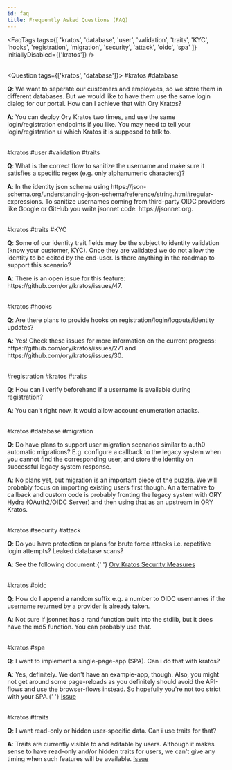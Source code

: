 ```yaml
---
id: faq
title: Frequently Asked Questions (FAQ)
---
```


<!-- This file is generated. Please edit /docs/faq.yaml or /docs/scripts/gen-faq.js instead. Changes will be overwritten otherwise -->


<FaqTags
  tags={[
    'kratos',
    'database',
    'user',
    'validation',
    'traits',
    'KYC',
    'hooks',
    'registration',
    'migration',
    'security',
    'attack',
    'oidc',
    'spa'
  ]}
  initiallyDisabled={['kratos']}
/>
<br />
<br />

<Question tags={['kratos', 'database']}>
  #kratos #database
  <p>
    <strong>Q</strong>: We want to seperate our customers and employees, so we
    store them in different databases. But we would like to have them use the
    same login dialog for our portal. How can I achieve that with Ory Kratos?
  </p>
  <p>
    <strong>A</strong>: You can deploy Ory Kratos two times, and use the same
    login/registration endpoints if you like. You may need to tell your
    login/registration ui which Kratos it is supposed to talk to.
  </p>
</Question>

<br />
<Question tags={['kratos', 'user', 'validation', 'traits']}>
  #kratos #user #validation #traits
  <p>
    <strong>Q</strong>: What is the correct flow to sanitize the username and
    make sure it satisfies a specific regex (e.g. only alphanumeric characters)?
  </p>
  <p>
    <strong>A</strong>: In the identity json schema using
    https://json-schema.org/understanding-json-schema/reference/string.html#regular-expressions.
    To sanitize usernames coming from third-party OIDC providers like Google or
    GitHub you write jsonnet code: https://jsonnet.org.
  </p>
</Question>

<br />
<Question tags={['kratos', 'traits', 'KYC']}>
  #kratos #traits #KYC
  <p>
    <strong>Q</strong>: Some of our identity trait fields may be the subject to
    identity validation (know your customer, KYC). Once they are validated we do
    not allow the identity to be edited by the end-user. Is there anything in
    the roadmap to support this scenario?
  </p>
  <p>
    <strong>A</strong>: There is an open issue for this feature:
    https://github.com/ory/kratos/issues/47.
  </p>
</Question>

<br />
<Question tags={['kratos', 'hooks']}>
  #kratos #hooks
  <p>
    <strong>Q</strong>: Are there plans to provide hooks on
    registration/login/logouts/identity updates?
  </p>
  <p>
    <strong>A</strong>: Yes! Check these issues for more information on the
    current progress: https://github.com/ory/kratos/issues/271 and
    https://github.com/ory/kratos/issues/30.
  </p>
</Question>

<br />
<Question tags={['registration', 'kratos', 'traits']}>
  #registration #kratos #traits
  <p>
    <strong>Q</strong>: How can I verify beforehand if a username is available
    during registration?
  </p>
  <p>
    <strong>A</strong>: You can't right now. It would allow account enumeration
    attacks.
  </p>
</Question>

<br />
<Question tags={['kratos', 'database', 'migration']}>
  #kratos #database #migration
  <p>
    <strong>Q</strong>: Do have plans to support user migration scenarios
    similar to auth0 automatic migrations? E.g. configure a callback to the
    legacy system when you cannot find the corresponding user, and store the
    identity on successful legacy system response.
  </p>
  <p>
    <strong>A</strong>: No plans yet, but migration is an important piece of the
    puzzle. We will probably focus on importing existing users first though. An
    alternative to callback and custom code is probably fronting the legacy
    system with ORY Hydra (OAuth2/OIDC Server) and then using that as an
    upstream in ORY Kratos.
  </p>
</Question>

<br />
<Question tags={['kratos', 'security', 'attack']}>
  #kratos #security #attack
  <p>
    <strong>Q</strong>: Do you have protection or plans for brute force attacks
    i.e. repetitive login attempts? Leaked database scans?
  </p>
  <p>
    <strong>A</strong>: See the following document:{' '}
    <a href="https://www.ory.sh/kratos/docs/concepts/security#passwords">
      Ory Kratos Security Measures
    </a>
  </p>
</Question>

<br />
<Question tags={['kratos', 'oidc']}>
  #kratos #oidc
  <p>
    <strong>Q</strong>: How do I append a random suffix e.g. a number to OIDC
    usernames if the username returned by a provider is already taken.
  </p>
  <p>
    <strong>A</strong>: Not sure if jsonnet has a rand function built into the
    stdlib, but it does have the md5 function. You can probably use that.
  </p>
</Question>

<br />
<Question tags={['kratos', 'spa']}>
  #kratos #spa
  <p>
    <strong>Q</strong>: I want to implement a single-page-app (SPA). Can i do
    that with kratos?
  </p>
  <p>
    <strong>A</strong>: Yes, definitely. We don't have an example-app, though.
    Also, you might not get around some page-reloads as you definitely should
    avoid the API-flows and use the browser-flows instead. So hopefully you're
    not too strict with your SPA.{' '}
    <a href="https://github.com/ory/kratos/issues/668">Issue</a>
  </p>
</Question>

<br />
<Question tags={['kratos', 'traits']}>
  #kratos #traits
  <p>
    <strong>Q</strong>: I want read-only or hidden user-specific data. Can i
    use traits for that?
  </p>
  <p>
    <strong>A</strong>: Traits are currently visible to and editable by users. Although it makes sense to have read-only and/or hidden
    traits for users, we can't give any timing when such features will be
    available. <a href="https://github.com/ory/kratos/issues/47">Issue</a>
  </p>
</Question>

<br />
